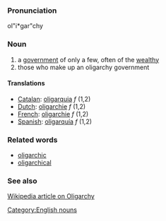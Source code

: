 ===Pronunciation===
ol"i*gar"chy

===Noun===
# a [[government]] of only a few, often of the [[wealthy]]
# those who make up an oligarchy government
====Translations====

*[[Catalan]]: [[oligarquia]] ''f'' (1,2)
*[[Dutch]]: [[oligarchie]] ''f'' (1,2)
*[[French]]: [[oligarchie]] ''f'' (1,2)
*[[Spanish]]: [[oligarquía]] ''f'' (1,2)

===Related words===
* [[oligarchic]]
* [[oligarchical]]

===See also===
[http://en2.wikipedia.org/wiki/Oligarchy Wikipedia article on Oligarchy]

[[Category:English nouns]]